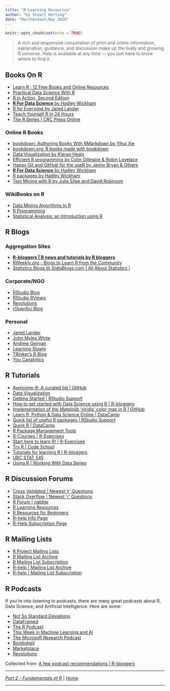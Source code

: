 ```yaml
---
title: "R Learning Resources"
author: "by Stuart Hertzog"
date: "March&ndash;May 2018"
---
```


<script>
    $(document).ready(function() {
      $items = $('div#TOC li');
      $items.each(function(idx) {
        num_ul = $(this).parentsUntil('#TOC').length;
        $(this).css({'text-indent': num_ul * 10, 'padding-left': 0});
      });

    });
</script>

```r
knitr::opts_chunk$set(echo = TRUE)
```

> A rich and responsive consellation of print and online information, explanation, guidance, and discussion make up the lively and growing R universe. Help is available at any time --- you just have to know where to find it.

## Books On R

* [Learn R : 12 Free Books and Online Resources](http://ucanalytics.com/blogs/learn-r-12-books-and-online-resources/)
* [Practical Data Science With R](https://www.manning.com/books/practical-data-science-with-r)
* [R in Action, Second Edition](https://www.manning.com/books/r-in-action-second-edition?a_bid=5c2b1e1d&a_aid=RiA2ed)
* [**R For Data Science** by Hadley Wickham](https://www.amazon.com/R-Data-Science-Hadley-Wickham/dp/1491910399/ref=as_li_ss_tl?ie=UTF8&qid=1469550189&sr=8-1&keywords=R+for+data+science&linkCode=sl1&tag=devtools-20&linkId=6fe0069f9605cf847ed96c191f4e84dd)
* [R for Everyone by Jared Lander](https://www.jaredlander.com/r-for-everyone/)
* [Teach Yourself R In 24 Hours](https://www.informit.com/store/r-in-24-hours-sams-teach-yourself-9780672338489)
* [The R Series | CRC Press Online](https://www.crcpress.com/Chapman--HallCRC-The-R-Series/book-series/CRCTHERSER)

### Online R Books
 
* [bookdown: Authoring Books With RMarkdown by Yihui Xie](https://bookdown.org/yihui/bookdown/)
* [bookdown.org: R books made with bookdown](https://bookdown.org/)
* [Data Visualization by Kieran Healy](http://socviz.co/index.html)
* [Efficient R programming by Colin Gillespie &amp;
Robin Lovelace](https://csgillespie.github.io/efficientR/)
* [Happy Git and GitHub for the useR by Jenny Bryan &amp; Others](http://happygitwithr.com/)
* [**R For Data Science** by Hadley Wickham](http://r4ds.had.co.nz/)
* [R packages by Hadley Wickham](http://r-pkgs.had.co.nz/)
* [Text Mining with R by Julia Silge and David Robinson](https://www.tidytextmining.com/)

### WikiBooks on R

* [Data Mining Algorithms In R](https://en.wikibooks.org/wiki/Data_Mining_Algorithms_In_R)
* [R Programming](https://en.wikibooks.org/wiki/R_Programming)
* [Statistical Analysis: an Introduction using R](https://en.wikibooks.org/wiki/Statistical_Analysis:_an_Introduction_using_R)

## R Blogs

### Aggregation Sites

* [**R-bloggers | R news and tutorials by R bloggers**](https://www.r-bloggers.com/)
* [RWeekly.org - Blogs to Learn R from the Community](https://rweekly.org/)
* [Statistics Blogs @ StatsBlogs.com | All About Statistics |](http://www.statsblogs.com/)

### Corporate/NGO 

* [RStudio Blog](https://blog.rstudio.org/)
* [RStudio RViews](https://rviews.rstudio.com/)
* [Revolutions](http://blog.revolutionanalytics.com/)
* [rOpenSci Blog](https://ropensci.org/blog/)

### Personal

* [Jared Lander](https://www.jaredlander.com/)
* [John Myles White](http://www.johnmyleswhite.com/)
* [Andrew Gelman](http://andrewgelman.com/)
* [Learning Slowly](https://jehrlinger.wordpress.com/)
* [TRinker's R Blog](https://trinkerrstuff.wordpress.com/)
* [You Canalytics](http://ucanalytics.com/blogs/)

## R Tutorials

* [Awesome-R: A curated list | GitHub](https://github.com/qinwf/awesome-R)
* [Data Visualization](http://socviz.co/index.html)
* [Getting Started | RStudio Support](https://support.rstudio.com/hc/en-us/sections/200271437-Getting-Started)
* [How to get started with Data Science using R | R-bloggers](https://www.r-bloggers.com/how-to-get-started-with-data-science-using-r/)
* [Implementation of the Matplolib 'viridis' color map in R | GitHub](https://github.com/sjmgarnier/viridis)
* [Learn R, Python & Data Science Online | DataCamp](https://www.datacamp.com/)
* [Quick list of useful R packages | RStudio Support](https://support.rstudio.com/hc/en-us/articles/201057987-Quick-list-of-useful-R-packages)
* [Quick R | DataCamp](https://www.statmethods.net/r-tutorial/index.html)
* [R Package Management Tools](https://stat.ethz.ch/R-manual/R-devel/library/utils/html/packageStatus.html)
* [R-Courses | R-Exercises](https://www.r-exercises.com/r-courses/)
* [Start here to learn R! | R-Exercises](https://www.r-exercises.com/start-here-to-learn-r/)
* [Try R | Code School](http://tryr.codeschool.com/)
* [Tutorials for learning R | R-bloggers](https://www.r-bloggers.com/how-to-learn-r-2/)
* [UBC STAT 545](http://stat545.com/index.html)
* [Using R | Working With Data Series](http://mazamascience.com/WorkingWithData/?series=using-r)

## R Discussion Forums

* [Cross Validated | Newest 'r' Questions](https://stats.stackexchange.com/questions/tagged/r)
* [Stack Overflow | Newest 'r' Questions](https://stackoverflow.com/questions/tagged/r)
* [R Forum | nabble](http://r.789695.n4.nabble.com/)
* [R Learning Resources](http://r.stuzog.com/R_Learning_Resources.html)
* [R Resources for Beginners](http://www.introductoryr.co.uk/R_Resources_for_Beginners.html)
* [R-help Info Page](https://stat.ethz.ch/mailman/listinfo/r-help)
* [R-Help Subscription Page](http://r.789695.n4.nabble.com/mailing_list/MailingListOptions.jtp?forum=789696)

## R Mailing Lists

* [R Project Mailing Lists](https://www.r-project.org/mail.html)
* [R Mailing List Archive](http://r.789695.n4.nabble.com/)
* [R Mailing List Subscription](http://r.789695.n4.nabble.com/template/NamlServlet.jtp?macro=start_registration_page&nextUrl=http%3A%2F%2Fr.789695.n4.nabble.com%2F)
* [R-help | Mailing List Archive](http://r.789695.n4.nabble.com/R-help-f789696.html)
* [R-help | Mailing List Subscription](https://stat.ethz.ch/mailman/listinfo/r-help)

## R Podcasts

If you're into listening to podcasts, there are many great podcasts about R, Data Science, and Artificial Intelligence. Here are some:

- [Not So Standard Deviations](http://nssdeviations.com/)
- [DataFramed](https://www.datacamp.com/community/podcast?tap_a=5644-dce66f&tap_s=10907-287229)
- [The R Podcast](https://r-podcast.org/)
- [This Week in Machine Learning and AI](https://twimlai.com/)
- [The Microsoft Research Podcast](https://www.microsoft.com/en-us/research/blog/category/podcast/)
- [Bombshell](https://warontherocks.com/category/podcasts/bombshell/)
- [Marketplace](https://www.marketplace.org/)
- [Revolutions](http://www.revolutionspodcast.com/)

Collected from: [A few podcast recommendations | R-bloggers](https://www.r-bloggers.com/a-few-podcast-recommendations/)


<hr />

<span class="glyphicon glyphicon-arrow-left"></span> [_Part 2 - Fundamentals of R_](Part2_R_Programming.html) | [_Home_](index.html) <span class="glyphicon glyphicon-arrow-right"></span>

<hr />